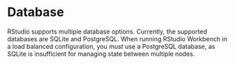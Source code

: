 # Database

RStudio supports multiple database options. Currently, the supported databases are SQLite and PostgreSQL. When running RStudio Workbench in a load balanced configuration, you *must* use a PostgreSQL database, as SQLite is insufficient for managing state between multiple nodes.

